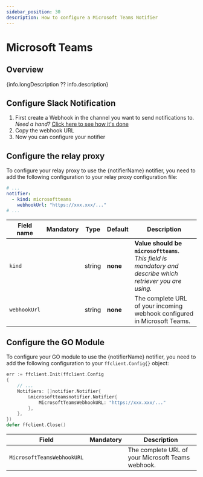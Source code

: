 ```yaml
---
sidebar_position: 30
description: How to configure a Microsoft Teams Notifier
---
```


# Microsoft Teams

## Overview
{info.longDescription ?? info.description}

## Configure Slack Notification
1. First create a Webhook in the channel you want to send notifications to.  
   *Need a hand?* [Click here to see how it's done](https://support.microsoft.com/en-us/office/create-incoming-webhooks-with-workflows-for-microsoft-teams-8ae491c7-0394-4861-ba59-055e33f75498)
2. Copy the webhook URL
3. Now you can configure your notifier

## Configure the relay proxy

To configure your relay proxy to use the {notifierName} notifier, you need to add the following
configuration to your relay proxy configuration file:

```yaml title="goff-proxy.yaml"
# ...
notifier:
  - kind: microsoftteams
    webhookUrl: "https://xxx.xxx/..."
# ...
```
| Field name   |   Mandatory   | Type   | Default  | Description                                                                                                     |
|--------------|:-------------:|--------|----------|-----------------------------------------------------------------------------------------------------------------|
| `kind`       | <Mandatory /> | string | **none** | **Value should be `microsoftteams`**.<br/>_This field is mandatory and describe which retriever you are using._ |
| `webhookUrl` | <Mandatory /> | string | **none** | The complete URL of your incoming webhook configured in Microsoft Teams.                                        |

## Configure the GO Module
To configure your GO module to use the {notifierName} notifier, you need to add the following
configuration to your `ffclient.Config{}` object:

```go title="example.go"
err := ffclient.Init(ffclient.Config
{
    // ...
    Notifiers: []notifier.Notifier{
        &microsoftteamsnotifier.Notifier{
            MicrosoftTeamsWebhookURL: "https://xxx.xxx/..."
        },
    },
})
defer ffclient.Close()
```

| **Field**                  | **Mandatory** | **Description**                                   |
|----------------------------|:-------------:|---------------------------------------------------|
| `MicrosoftTeamsWebhookURL` | <Mandatory /> | The complete URL of your Microsoft Teams webhook. |
